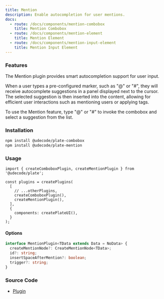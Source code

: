 ```yaml
---
title: Mention
description: Enable autocompletion for user mentions.
docs:
  - route: /docs/components/mention-combobox
    title: Mention Combobox
  - route: /docs/components/mention-element
    title: Mention Element
  - route: /docs/components/mention-input-element
    title: Mention Input Element
---
```


<ComponentExample src="/src/components/examples/PlaygroundDemo.tsx">
  <PlaygroundDemo id="mention" />
</ComponentExample>

### Features

The Mention plugin provides smart autocompletion support for user input.

When a user types a pre-configured marker,
such as "@" or "#", they will receive autocomplete suggestions in a panel displayed next to the cursor.
The selected suggestion is then inserted into the content,
allowing for efficient user interactions such as mentioning users or applying tags.

To use the Mention feature, type "@" or "#" to invoke the combobox and select a suggestion from the list.

### Installation

```bash
npm install @udecode/plate-combobox
npm install @udecode/plate-mention
```

### Usage

```tsx
import { createComboboxPlugin, createMentionPlugin } from '@udecode/plate';

const plugins = createPlugins(
  [
    // ...otherPlugins,
    createComboboxPlugin(),
    createMentionPlugin(),
  ],
  {
    components: createPlateUI(),
  }
);
```

#### Options

```ts
interface MentionPlugin<TData extends Data = NoData> {
  createMentionNode?: CreateMentionNode<TData>;
  id?: string;
  insertSpaceAfterMention?: boolean;
  trigger?: string;
}
```

### Source Code

- [Plugin](https://github.com/udecode/plate/blob/main/packages/nodes/mention/src/createMentionPlugin.ts)
